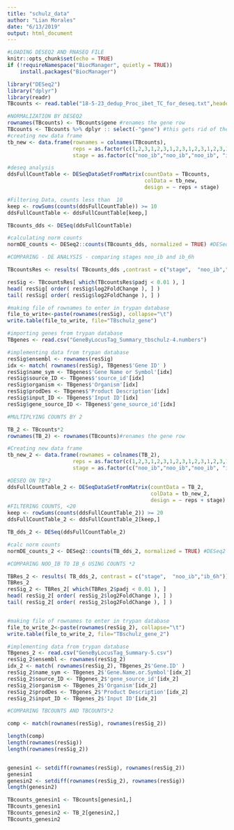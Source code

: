 ```yaml
---
title: "schulz_data"
author: "Lian Morales"
date: "6/13/2019"
output: html_document
---
```


```r
#LOADING DESEQ2 AND RNASEQ FILE
knitr::opts_chunk$set(echo = TRUE)
if (!requireNamespace("BiocManager", quietly = TRUE))
    install.packages("BiocManager")

library("DESeq2")
library("dplyr")
library(readr)
TBcounts <- read.table("18-5-23_dedup_Proc_ibet_TC_for_deseq.txt",header = TRUE)

```


```r
#NORMALIZATION BY DESEQ2
rownames(TBcounts) <- TBcounts$gene #renames the gene row
TBcounts <- TBcounts %>% dplyr :: select(-"gene") #this gets rid of the name gene in table
#creating new data frame
tb_new <- data.frame(rownames = colnames(TBcounts),
                     reps = as.factor(c(1,2,3,1,2,3,1,2,3,1,2,3,1,2,3,1,2,3,1,2,3,1,2,3,1,2,3)),
                     stage = as.factor(c("noo_ib","noo_ib","noo_ib", "ib_6h","ib_6h","ib_6h", "ib_12h","ib_12h","ib_12h","ib_24h","ib_24h","ib_24h","ib_48h","ib_48h","ib_48h","ib_3d","ib_3d","ib_3d","ib_7d","ib_7d","ib_7d","ib_10d","ib_10d","ib_10d","ib_14d","ib_14d","ib_14d")))

#deseq analysis
ddsFullCountTable <- DESeqDataSetFromMatrix(countData = TBcounts,
                                            colData = tb_new, 
                                            design = ~ reps + stage)

#Filtering Data, counts less than  10
keep <- rowSums(counts(ddsFullCountTable)) >= 10
ddsFullCountTable <- ddsFullCountTable[keep,]

TBcounts_dds <- DESeq(ddsFullCountTable)

#calculating norm counts
normDE_counts <- DESeq2::counts(TBcounts_dds, normalized = TRUE) #DESeq2 :: allows to specify where this fcn comes from

```


```r
#COMPARING - DE ANALYSIS - comparing stages noo_ib and ib_6h

TBcountsRes <- results( TBcounts_dds ,contrast = c("stage",  "noo_ib","ib_6h"))

resSig <- TBcountsRes[ which(TBcountsRes$padj < 0.01 ), ]
head( resSig[ order( resSig$log2FoldChange ), ] )
tail( resSig[ order( resSig$log2FoldChange ), ] )

#making file of rownames to enter in trypan database
file_to_write<-paste(rownames(resSig), collapse="\t")
write.table(file_to_write, file="TBschulz_gene")

#importing genes from trypan database
TBgenes <- read.csv("GeneByLocusTag_Summary_tbschulz-4.numbers")

#implementing data from trypan database 
resSig$ensembl <- rownames(resSig)
idx <- match( rownames(resSig), TBgenes$'Gene ID' )
resSig$name_sym <- TBgenes$'Gene Name or Symbol'[idx]
resSig$source_ID <- TBgenes$'source_id'[idx]
resSig$organism <- TBgenes$'Organism'[idx]
resSig$prodDes <- TBgenes$'Product Description'[idx]
resSig$input_ID <- TBgenes$'Input ID'[idx]
resSig$gene_source_ID <- TBgenes$'gene_source_id'[idx]


```



```r
#MULTIPLYING COUNTS BY 2

TB_2 <- TBcounts*2
rownames(TB_2) <- rownames(TBcounts)#renames the gene row

#Creating new data frame
tb_new_2 <- data.frame(rownames = colnames(TB_2),
                     reps = as.factor(c(1,2,3,1,2,3,1,2,3,1,2,3,1,2,3,1,2,3,1,2,3,1,2,3,1,2,3)),
                     stage = as.factor(c("noo_ib","noo_ib","noo_ib", "ib_6h","ib_6h","ib_6h", "ib_12h","ib_12h","ib_12h","ib_24h","ib_24h","ib_24h","ib_48h","ib_48h","ib_48h","ib_3d","ib_3d","ib_3d","ib_7d","ib_7d","ib_7d","ib_10d","ib_10d","ib_10d","ib_14d","ib_14d","ib_14d")))
```


```r
#DESEQ ON TB*2
ddsFullCountTable_2 <- DESeqDataSetFromMatrix(countData = TB_2,
                                              colData = tb_new_2, 
                                              design = ~ reps + stage)
#FILTERING COUNTS, <20
keep <- rowSums(counts(ddsFullCountTable_2)) >= 20
ddsFullCountTable_2 <- ddsFullCountTable_2[keep,]

TB_dds_2 <- DESeq(ddsFullCountTable_2)

#calc norm counts
normDE_counts_2 <- DESeq2::counts(TB_dds_2, normalized = TRUE) #DESeq2 :: allows to specify where this fcn comes from

```


```r
#COMPARING NOO_IB TO IB_6 USING COUNTS *2

TBRes_2 <- results( TB_dds_2, contrast = c("stage",  "noo_ib","ib_6h"))
TBRes_2
resSig_2 <- TBRes_2[ which(TBRes_2$padj < 0.01 ), ]
head( resSig_2[ order( resSig_2$log2FoldChange ), ] )
tail( resSig_2[ order( resSig_2$log2FoldChange ), ] )


#making file of rownames to enter in trypan database
file_to_write_2<-paste(rownames(resSig_2), collapse="\t")
write.table(file_to_write_2, file="TBschulz_gene_2")

#implementing data from trypan database 
TBgenes_2 <- read.csv("GeneByLocusTag_Summary-5.csv")
resSig_2$ensembl <- rownames(resSig_2)
idx_2 <- match( rownames(resSig_2), TBgenes_2$'Gene.ID' )
resSig_2$name_sym <- TBgenes_2$'Gene.Name.or.Symbol'[idx_2]
resSig_2$source_ID <- TBgenes_2$'gene_source_id'[idx_2]
resSig_2$organism <- TBgenes_2$'Organism'[idx_2]
resSig_2$prodDes <- TBgenes_2$'Product Description'[idx_2]
resSig_2$input_ID <- TBgenes_2$'Input ID'[idx_2]


```

```r
#COMPARING TBCOUNTS AND TBCOUNTS*2

comp <- match(rownames(resSig), rownames(resSig_2))

length(comp)
length(rownames(resSig))
length(rownames(resSig_2))


genesin1 <- setdiff(rownames(resSig), rownames(resSig_2))
genesin1
genesin2 <- setdiff(rownames(resSig_2), rownames(resSig))
length(genesin2)

TBcounts_genesin1 <- TBcounts[genesin1,]
TBcounts_genesin1
TBcounts_genesin2 <- TB_2[genesin2,]
TBcounts_genesin2
```


